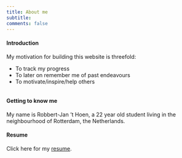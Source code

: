 ```yaml
---
title: About me
subtitle:
comments: false
---
```


#### Introduction

My motivation for building this website is threefold:

- To track my progress
- To later on remember me of past endeavours
- To motivate/inspire/help others

<hr style="height:0px; visibility:hidden;" />

#### Getting to know me

My name is Robbert-Jan 't Hoen, a 22 year old student living in the neighbourhood of Rotterdam, the Netherlands.   

#### Resume

Click here for my <a href="https://drive.google.com/open?id=0ByAqaAE8VwZ5V1hvaThqS3hrVk0" >resume</a>.